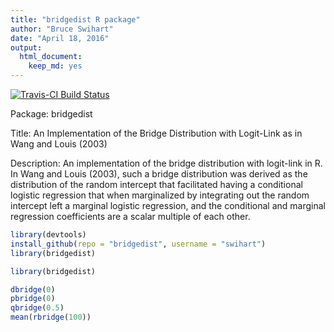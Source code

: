 ```yaml
---
title: "bridgedist R package"
author: "Bruce Swihart"
date: "April 18, 2016"
output: 
  html_document: 
    keep_md: yes
---
```


[![Travis-CI Build Status](https://travis-ci.org/swihart/bridgedist.svg?branch=master)](https://travis-ci.org/swihart/bridgedist)

Package: bridgedist

Title: An Implementation of the Bridge Distribution with Logit-Link as in Wang and Louis (2003)

Description: An implementation of the bridge distribution with logit-link in R.
    In Wang and Louis (2003), such a bridge distribution was derived as the distribution of
    the random intercept that facilitated having a conditional logistic regression that when
    marginalized by integrating out the random intercept left a marginal logistic regression,
    and the conditional and marginal regression coefficients are a scalar multiple of each other.

```r
library(devtools)
install_github(repo = "bridgedist", username = "swihart")
library(bridgedist)
```

```r
library(bridgedist)
```

```r
dbridge(0)
pbridge(0)
qbridge(0.5)
mean(rbridge(100))
```
